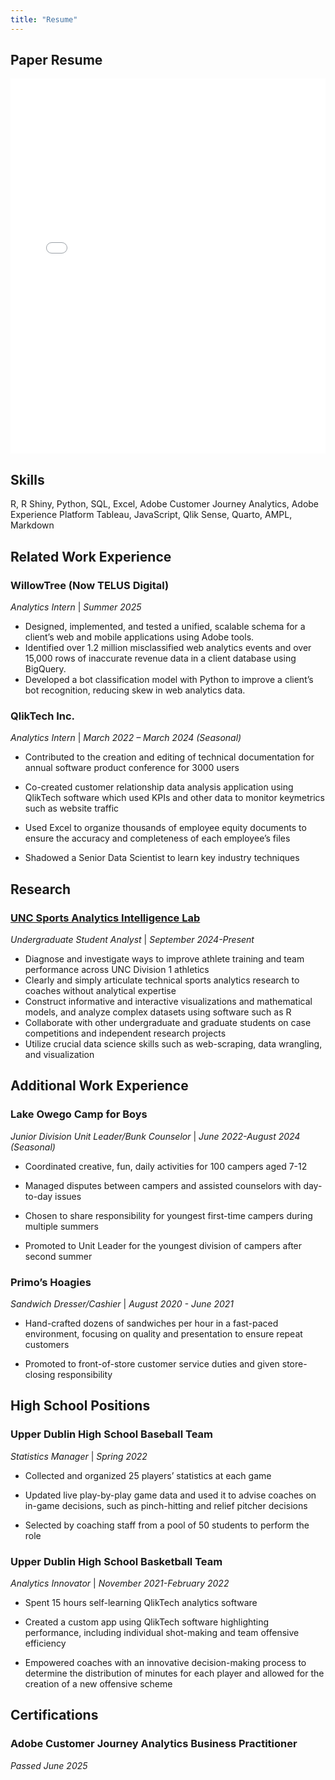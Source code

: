 ```yaml
---
title: "Resume"
---
```


## Paper Resume

<iframe src="files/summer2025_resume.pdf" width="100%" height="600px" style="border: none;">

This browser does not support PDFs. Please download the PDF to view it: <a href="files/resume.pdf">Download PDF</a>.

</iframe>

## Skills

R, R Shiny, Python, SQL, Excel, Adobe Customer Journey Analytics, Adobe Experience Platform Tableau, JavaScript, Qlik Sense, Quarto, AMPL, Markdown 

## Related Work Experience

### WillowTree (Now TELUS Digital)

*Analytics Intern* \| *Summer 2025*

-   Designed, implemented, and tested a unified, scalable schema for a client’s web and mobile applications using Adobe tools. 
-   Identified over 1.2 million misclassified web analytics events and over 15,000 rows of inaccurate revenue data in a client database using BigQuery. 
-   Developed a bot classification model with Python to improve a client’s bot recognition, reducing skew in web analytics data. 

### QlikTech Inc.

*Analytics Intern* \| *March 2022 -- March 2024 (Seasonal)*

-   Contributed to the creation and editing of technical documentation for annual software product conference for 3000 users

-   Co-created customer relationship data analysis application using QlikTech software which used KPIs and other data to monitor keymetrics such as website traffic

-   Used Excel to organize thousands of employee equity documents to ensure the accuracy and completeness of each employee's files

-   Shadowed a Senior Data Scientist to learn key industry techniques

## Research

### [UNC Sports Analytics Intelligence Lab](https://supermariogiacomazzo.github.io/sports-analytics-intelligence-laboratory/)

*Undergraduate Student Analyst* \| *September 2024-Present*

-   Diagnose and investigate ways to improve athlete training and team performance across UNC Division 1 athletics
-   Clearly and simply articulate technical sports analytics research to coaches without analytical expertise
-   Construct informative and interactive visualizations and mathematical models, and analyze complex datasets using software such as R
-   Collaborate with other undergraduate and graduate students on case competitions and independent research projects
-   Utilize crucial data science skills such as web-scraping, data wrangling, and visualization

## Additional Work Experience

### Lake Owego Camp for Boys

*Junior Division Unit Leader/Bunk Counselor* \| *June 2022-August 2024 (Seasonal)*

-   Coordinated creative, fun, daily activities for 100 campers aged 7-12

-   Managed disputes between campers and assisted counselors with day-to-day issues

-   Chosen to share responsibility for youngest first-time campers during multiple summers

-   Promoted to Unit Leader for the youngest division of campers after second summer

### Primo's Hoagies

*Sandwich Dresser/Cashier* \| *August 2020 - June 2021*

-   Hand-crafted dozens of sandwiches per hour in a fast-paced environment, focusing on quality and presentation to ensure repeat customers

-   Promoted to front-of-store customer service duties and given store-closing responsibility

## High School Positions

### Upper Dublin High School Baseball Team

*Statistics Manager* \| *Spring 2022*

-   Collected and organized 25 players' statistics at each game

-   Updated live play-by-play game data and used it to advise coaches on in-game decisions, such as pinch-hitting and relief pitcher decisions

-   Selected by coaching staff from a pool of 50 students to perform the role

### Upper Dublin High School Basketball Team

*Analytics Innovator* \| *November 2021-February 2022*

-   Spent 15 hours self-learning QlikTech analytics software

-   Created a custom app using QlikTech software highlighting performance, including individual shot-making and team offensive efficiency

-   Empowered coaches with an innovative decision-making process to determine the distribution of minutes for each player and allowed for the creation of a new offensive scheme

## Certifications

### Adobe Customer Journey Analytics Business Practitioner

*Passed June 2025*

